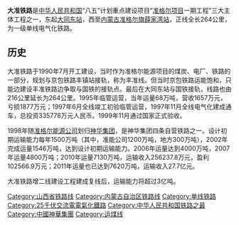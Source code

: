 {{Infobox rail system-route
|rail_name=大准铁路
|other_name=
|banner_color=blue
|image=
|caption=
|system_map=
|mapimage_width=
|map_bgcolor=
|code_name=
|locale={{PRC}}[[内蒙古自治区|内蒙古自治区]]、[[山西省|山西省]]
|service_type=普速运煤铁路
|network=
|start=
|open_operation=1997年11月
|end_operation=至今
|operation_note=
|system_length=264千米
|length_in_operation=264千米
|total_length=264千米
|line_title=线路
|lines=单线铁路
|stations=29
|route_title=线路
|main_route=
|secondary_route=
|branch_route=
|standard=
|main_stations=29
|ridership=
|fleet_size=
|max_speed=x公里/小时
|track_gauge=准轨
|min_radius=400米
|max_grade=
|block_signal=继电半自动
|electrified=是
|depot=
|operator=神华集团准格尔能源公司大准铁路公司
|franchise=
|hq=[[准格尔旗|准格尔旗]][[薛家湾镇|薛家湾镇]]
|key_person=
|website=
|route_map={{bs-map|inline=1|map=
\CONTg\~~ ~~ ~~{{RoutemapRoute|Licon=u|[[准东铁路|准东铁路]]往[[东胜站|东胜站]]方向}}
CONTgq\ABZg+r\~~ ~~ ~~{{RoutemapRoute|Licon=l|[[酸刺沟煤矿|酸刺沟煤矿]]铁路专用线}}
\BST\~~0~~[[周家湾站|周家湾站]]
\ABZgl\CONTfq~~ ~~ ~~{{nowrap|{{RoutemapRoute|Licon=r|[[呼准铁路|呼准铁路]]往[[呼和浩特西站|呼和浩特西站]]方向}}}}
\BST\~~4~~[[薛家湾站|薛家湾站]]
\BST\~~9~~[[唐公塔站|唐公塔站]]
WSLaq\BSTq\ABZgr+r\\~~+8~~[[点岱沟站|点岱沟站]]
\BST\~~17~~[[龙王渠站|龙王渠站]]
\BST\~~28~~[[窑沟站|窑沟站]]
\hKRZWae\~~ ~~ ~~[[黄河|黄河]]大桥
\BST\~~37~~[[老牛湾站|老牛湾站]]
\BST\~~50~~[[清水河县站|清水河县站]]
\BST\~~62~~[[王桂窑站|王桂窑站]]
\BST\~~67~~[[二道河站|二道河站]]
\ABZgl\CONTfq~~ ~~ ~~{{RoutemapRoute|Licon=r|[[托克托电厂|托克托电厂]]铁路专用线}}
\BST\~~71~~[[三枝树站|三枝树站]]
\BST\~~82~~[[大红城站|大红城站]]
\BST\~~90~~[[庙沟站|庙沟站]]
\BST\~~102~~[[鸡鸣驿站|鸡鸣驿站]]
\BST\~~113~~[[新店子站|新店子站]]
\BST\~~120~~[[外西沟站|外西沟站]]
\BST\~~129~~[[前石门站|前石门站]]
BST~~139~~[[缸房窑站|缸房窑站]]
\BST\~~151~~[[二甲站|二甲站]]
\BST\~~161~~[[凉城站|凉城站]]
\BST\~~171~~[[九苏木站|九苏木站]]
\BST\~~182~~[[庄头窑站|庄头窑站]]
\BST\~~193~~[[天成站|天成站]]
\BST\~~203~~[[樊家圐圙站|樊家圐圙站]]
\BST\~~215~~[[丹州营站|丹州营站]]
CONTgq\BSTq\KRZor\STRq\CONTfq~~+6~~[[丰镇站|丰镇站]]~~{{RoutemapRoute|Licon=l|[[京包铁路|京包铁路]]|Ricon=r}}
\BST\~~223~~[[北黄土沟站|北黄土沟站]]
\BST\~~235~~[[十九沟站|十九沟站]]
\BST\~~244~~[[西寺站|西寺站]]
\BST\~~252~~[[黍地沟站|黍地沟站]]
\BST\~~266~~[[燕庄站|燕庄站]]
\ABZg+l\CONTfq~~ ~~ ~~{{RoutemapRoute|Licon=r|[[京包铁路|京包铁路]]往[[北京北站|北京北站]]方向}}
\BST\~~269~~[[大同东站|大同东站]]
CONTgq\ABZgr\~~ ~~ ~~{{RoutemapRoute|Licon=l|[[京包铁路|京包铁路]]往[[包头站|包头站]]方向}}
\BST\~~ ~~[[解家庄站|解家庄站]]
CONTgq\ABZg+r\~~ ~~ ~~{{RoutemapRoute|Licon=l|[[大秦铁路|大秦铁路]]往[[大同站|大同站]]方向}}
DST~~ ~~[[湖东站|湖东站]]
CONTf~~ ~~ ~~{{RoutemapRoute|Licon=d|[[大秦铁路|大秦铁路]]往[[秦皇岛站|秦皇岛站]]方向}}
}}
}}
'''大准铁路'''是[[中华人民共和国|中华人民共和国]]“八五”计划重点建设项目“[[准格尔项目|准格尔项目]]一期工程”三大主体工程之一，东起[[大同东站|大同东站]]，西至[[内蒙古|内蒙古]][[准格尔旗|准格尔旗]][[薛家湾站|薛家湾站]]，正线全长264公里，为一级单线电气化铁路。

==历史==
大准铁路于1990年7月开工建设，当时作为准格尔能源项目的煤炭、电厂、铁路的一部分，规划与京包铁路丰镇站接轨，称为丰准线。但当时京包铁路运能饱和，只能边建设丰准铁路边争取与国铁的接轨点。最后在大同东站与国铁接轨，线路也由216公里延长为264公里。1995年临管运营，当年运量68万吨，营收1657万元，亏损1877万元；1997年6月全线竣工初验临管运营，1997年11月全线电气化建成通车，总投资335778万元人民币。1999年11月通过国家正式验收。

1998年随[[准格尔能源公司|准格尔能源公司]]划归[[神华集团|神华集团]]，是神华集团四条自营铁路之一。设计初期运输能力每年1500万吨（其中，准能公司1200万吨，地方300万吨），2002年完成运量1546万吨，达到设计初期运输能力。2006年运量达到4000万吨，2007年运量4800万吨；2010年运量7130万吨，运输收入256237.8万元，盈利102566.9万元；2011年运量也已达到7620万吨，运输收入27.7亿元。

大准铁路增二线建设工程建成复线后，运输能力将超过3亿吨。

{{大准铁路|nocat}}
{{中国铁路|nocat}}
[[Category:山西省铁路线|Category:山西省铁路线]]
[[Category:内蒙古自治区铁路线|Category:内蒙古自治区铁路线]]
[[Category:单线铁路|Category:单线铁路]]
[[Category:25千伏交流電電氣化鐵路|Category:25千伏交流電電氣化鐵路]]
[[Category:中华人民共和国铁路之最|Category:中华人民共和国铁路之最]]
[[Category:中國神華集團|Category:中國神華集團]]
[[Category:运煤线|Category:运煤线]]